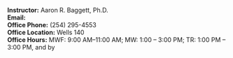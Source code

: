 **Instructor:** Aaron R. Baggett, Ph.D.  
**Email:** \texttt{\href{mailto:abaggett@umhb.edu}{abaggett@umhb.edu}}  
**Office Phone:** (254) 295-4553  
**Office Location:** Wells 140  
**Office Hours:** MWF: 9:00 AM–11:00 AM; MW: 1:00 – 3:00 PM; TR: 1:00 PM – 3:00 PM, and by \texttt{\href{mailto:abaggett@umhb.edu}{appointment}}

\begin{tcolorbox}
[width=\linewidth, sharp corners=all, colback=white!95!red]
NOTE: All student meetings for the Fall 2020 semester will occur via Dr. Baggett's personal \texttt{\href{https://umhb.zoom.us/j/5393191651}{Zoom ID}}
\end{tcolorbox}